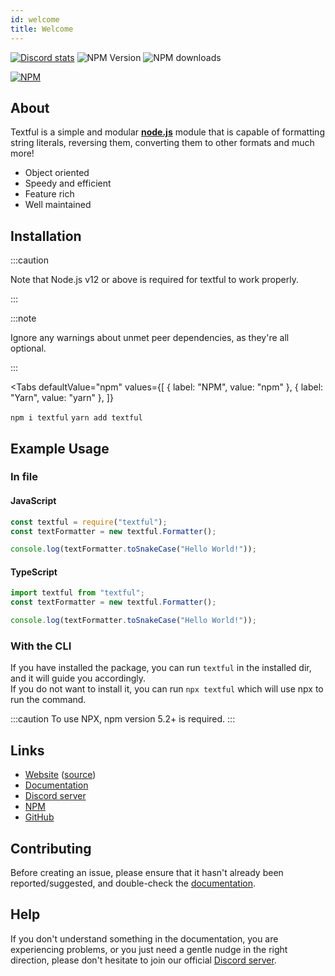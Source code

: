 ```yaml
---
id: welcome
title: Welcome
---
```



[![Discord stats](https://img.shields.io/discord/772129415005470740?color=%237289DA&logo=discord&logoColor=white)](https://aktindo.me/discord)
![NPM Version](https://img.shields.io/npm/v/textful?color=%238c7ae6)
![NPM downloads](https://img.shields.io/npm/dt/textful)

[![NPM](https://nodei.co/npm/textful.png)](https://nodei.co/npm/textful/)

## About

Textful is a simple and modular [**node.js**](https://nodejs.org) module that is capable of formatting string literals, reversing them, converting them to other formats and much more!

- Object oriented
- Speedy and efficient
- Feature rich
- Well maintained

## Installation

:::caution

Note that Node.js v12 or above is required for textful to work properly.

:::

:::note

Ignore any warnings about unmet peer dependencies, as they're all optional.

:::

<Tabs
  defaultValue="npm"
  values={[
    { label: "NPM", value: "npm" },
    { label: "Yarn", value: "yarn" },
  ]}
>
  <TabItem value="npm">
    <code>npm i textful</code>
  </TabItem>
  <TabItem value="yarn">
    <code>yarn add textful</code>
  </TabItem>
</Tabs>

## Example Usage

### In file

#### JavaScript

```javascript
const textful = require("textful");
const textFormatter = new textful.Formatter();

console.log(textFormatter.toSnakeCase("Hello World!"));
```

#### TypeScript

```typescript
import textful from "textful";
const textFormatter = new textful.Formatter();

console.log(textFormatter.toSnakeCase("Hello World!"));
```

### With the CLI

If you have installed the package, you can run `textful` in the installed dir, and it will guide you accordingly.  
If you do not want to install it, you can run `npx textful` which will use npx to run the command.

:::caution
To use NPX, npm version 5.2+ is required.
:::

## Links

- [Website](https://textful.aktindo.me) ([source](https://github.com/aktindo/textful-docs))
- [Documentation](https://texful.aktindo.me/docs/general/welcome)
- [Discord server](https://aktindo.me/discord)
- [NPM](https://npmjs.com/package/textful)
- [GitHub](https://github.com/aktindo/textful)

## Contributing

Before creating an issue, please ensure that it hasn't already been reported/suggested, and double-check the [documentation](https://textful.aktindo.me/docs/general/welcome).

## Help

If you don't understand something in the documentation, you are experiencing problems, or you just need a gentle nudge in the right direction, please don't hesitate to join our official [Discord server](https://aktindo.me/discord).
